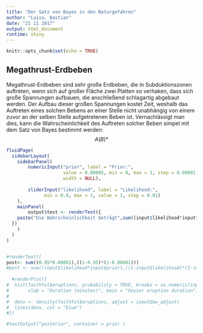 ```yaml
---
title: "Der Satz von Bayes in den Naturgefahren"
author: "Luisa, Bastian"
date: "21 11 2017"
output: html_document
runtime: shiny
---
```


```r
knitr::opts_chunk$set(echo = TRUE)
```

## Megathrust-Erdbeben
Megathrust-Erdbeben sind sehr große Erdbeben, die in Subduktionszonen auftreten, wenn sich auf großer Fläche zwei Platten so verhaken, dass sich große Spannungen aufbauen, die anschließend schlagartig abgebaut werden.
Der Aufbau dieser großen Spannungen kostet Zeit, weshalb das Auftreten eines solchen Bebens an einer Stelle nicht unabhängig von einem zuvor an der selben Stelle aufgetretenen Beben ist. Vernachlässigt man dies, kann die Wahrscheinlichkeit des Auftreten solcher Beben simpel mit dem Satz von Bayes bestimmt werden:
$$A(B)*
$$


```r
fluidPage(
  sidebarLayout(
    sidebarPanel(
        numericInput("prior", label = "Prior:",
                     value = 0.00005, min = 0, max = 1, step = 0.00001,
                     width = NULL),
  
        sliderInput("likelihood", label = "Likelihood:",
              min = 0.0, max = 1, value = 1, step = 0.01)
    ),
    mainPanel(
        output$text <- renderText({  
    paste("Die Wahrscheinlichkeit beträgt",sum((input$likelihood*input$prior),((1-input$likelihood)*(1-input$prior))),".")
  })  
    )
  )
)


#renderText([
post<- sum((0.95*0.00001),((1-0.95)*(1-0.00001)))
#post <- sum((input$likelihood*input$prior),((1-input$likelihood)*(1-input$prior)))
  
  #renderPlot({
#  hist(faithful$eruptions, probability = TRUE, breaks = as.numeric(input$n_breaks),
#       xlab = "Duration (minutes)", main = "Geyser eruption duration")
#  
#  dens <- density(faithful$eruptions, adjust = input$bw_adjust)
#  lines(dens, col = "blue")
#})

#textOutput("posterior", container = prior )
```
  